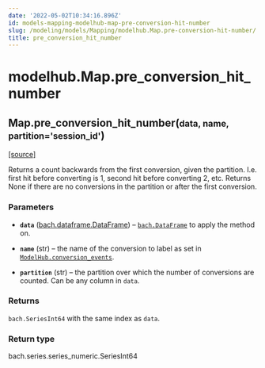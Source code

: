 ```yaml
---
date: '2022-05-02T10:34:16.896Z'
id: models-mapping-modelhub-map-pre-conversion-hit-number
slug: /modeling/models/Mapping/modelhub.Map.pre-conversion-hit-number/
title: pre_conversion_hit_number
---
```


# modelhub.Map.pre_conversion_hit_number

<div class="method">

<h2 class="signature-method"><span class="additional-name">Map.</span><span class="name">pre_conversion_hit_number(</span><small class="parameter-list"><span class="parameter" id="data">data</span>, <span class="parameter" id="name">name</span>, <span class="parameter" id="partition">partition='session_id'</span></small>)</h2>


&#8203;<span class="view-source">[[source]](https://github.com/objectiv/objectiv-analytics/blob/main/modelhub/modelhub/map.py)</span>

<div class="content">

Returns a count backwards from the first conversion, given the partition. I.e. first hit before
converting is 1, second hit before converting 2, etc. Returns None if there are no conversions
in the partition or after the first conversion.


### Parameters

* **`data`** ([bach.dataframe.DataFrame](/docs/modeling/bach/api-reference/DataFrame/bach.DataFrame/#bach.DataFrame)) – [`bach.DataFrame`](/docs/modeling/bach/api-reference/DataFrame/bach.DataFrame/#bach.DataFrame) to apply the method on.

* **`name`** (str) – the name of the conversion to label as set in
[`ModelHub.conversion_events`](/docs/modeling/modelhub-api-reference/ModelHub/modelhub.ModelHub.conversion-events/#modelhub.ModelHub.conversion-events).

* **`partition`** (str) – the partition over which the number of conversions are counted. Can be any column
in `data`.



### Returns

`bach.SeriesInt64` with the same index as `data`.



### Return type

bach.series.series_numeric.SeriesInt64



</div>

</div>
